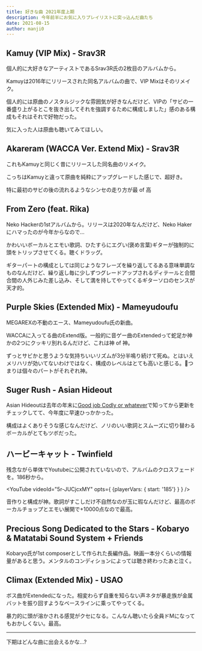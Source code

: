 ```yaml
---
title: 好きな曲 2021年度上期
description: 今年前半にお気に入りプレイリストに突っ込んだ曲たち
date: 2021-08-15
author: manji0
---
```


## Kamuy (VIP Mix) - Srav3R
個人的に大好きなアーティストであるSrav3R氏の2枚目のアルバムから。

<YouTube videoId="F-YdVVo4wV0" />

Kamuyは2016年にリリースされた同名アルバムの曲で、VIP Mixはそのリメイク。

個人的には原曲のノスタルジックな雰囲気が好きなんだけど、VIPの「サビの一番盛り上がるとこを抜き出してそれを強調するために構成しました」感のある構成もそれはそれで好物だった。

気に入った人は原曲も聴いてみてほしい。

<YouTube videoId="8BgUFpILcDA" />

## Akareram (WACCA Ver. Extend Mix) - Srav3R
これもKamuyと同じく昔にリリースした同名曲のリメイク。

こっちはKamuyと違って原曲を純粋にアップグレードした感じで、超好き。

<YouTube videoId="MbEy3j0vhhM" />

特に最初のサビの後の流れるようなシンセの走り方が最 of 高

## From Zero (feat. Rika)
Neko Hackerの1stアルバムから。リリースは2020年なんだけど、Neko Hakerにハマったのが今年からなので...

<YouTube videoId="GoLyPUxbUC0" />

かわいいボーカルとエモい歌詞、ひたすらにエグい(褒め言葉)ギターが強制的に頭をトリップさせてくる。聴くドラッグ。

ギターパートの構成としては同じようなフレーズを繰り返してるある意味単調なものなんだけど、繰り返し毎に少しずつグレードアップされるディテールと合間合間の人外じみた差し込み、そして満を持してやってくるギターソロのセンスが天才的。

## Purple Skies (Extended Mix) - Mameyudoufu
MEGAREXの不動のエース、Mameyudoufu氏の新曲。

<YouTube videoId="a3vJsbHbS3s" />

WACCAに入ってる曲のExtend版。一般的に音ゲー曲のExtendedって蛇足か神かの2つにクッキリ別れるんだけど、これは神 of 神。

ずっとサビかと思うような気持ちいいリズムが3分半鳴り続けて死ぬ。とはいえメリハリが効いてないわけではなく、構成のレベルはとても高いと感じる。つまりは個々のパートがそれぞれ神。



## Suger Rush - Asian Hideout

Asian Hideoutは去年の年末に[Good job Codly or whatever](https://www.youtube.com/watch?v=roCDWSxslAI)で知ってから更新をチェックしてて、今年度に早速ひっかかった。

<YouTube videoId="8Kx9Y2ot2d8" />

構成はよくありそうな感じなんだけど、ノリのいい歌詞とスムーズに切り替わるボーカルがとてもツボだった。

## ハービーキャット - Twinfield

残念ながら単体でYoutubeに公開されていないので、アルバムのクロスフェードを。186秒から。

<YouTube videoId="5r-JUCjcxMY" opts={ {playerVars: { start: '185'} } } />

音作りと構成が神。歌詞がすこしだけ不自然なのが玉に瑕なんだけど、最高のボーカルチョップとエモい展開で+10000点なので最高。

## Precious Song Dedicated to the Stars - Kobaryo & Matatabi Sound System + Friends
Kobaryo氏が1st composerとして作られた長編作品。映画一本分くらいの情報量があると思う。メンタルのコンディションによっては聴き終わったあと泣く。

<YouTube videoId="QC-8uSMRK2s" />

## Climax (Extended Mix) - USAO
ボス曲がExtendedになった。相変わらず自重を知らない声ネタが暴走族が金属バットを振り回すようなベースラインに乘ってやってくる。

<YouTube videoId="y6O2agpKu2U" />

暴力的に頭が溶かされる感覚がクセになる。こんなん聴いたら全員ドMになってもおかしくない。最高。

---

下期はどんな曲に出会えるかな...?
